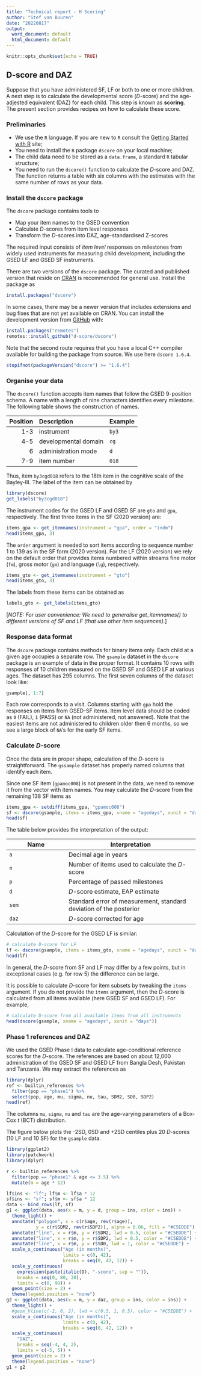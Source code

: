 ```yaml
---
title: "Technical report - H Scoring"
author: "Stef van Buuren"
date: "20220817"
output:
  word_document: default
  html_document: default
---
```


```r
knitr::opts_chunk$set(echo = TRUE)
```

## D-score and DAZ

Suppose that you have administered SF, LF or both to one or more children. A next step is to calculate the developmental score ($D$-score) and the age-adjested equivalent (DAZ) for each child. This step is known as **scoring**. The present section provides recipes on how to calculate these score.

### Preliminaries

- We use the `R` language. If you are new to `R` consult the [Getting Started with R](https://support.rstudio.com/hc/en-us/articles/201141096-Getting-Started-with-R) site; 
- You need to install the `R` package `dscore` on your local machine;
- The child data need to be stored as a `data.frame`, a standard `R` tabular structure;
- You need to run the `dscore()` function to calculate the $D$-score and DAZ. The function returns a table with six columns with the estimates with the same number of rows as your data.

### Install the `dscore` package

The `dscore` package contains tools to

- Map your item names to the GSED convention
- Calculate *D*-scores from item level responses
- Transform the *D*-scores into DAZ, age-standardised Z-scores

The required input consists of *item level* responses on milestones from widely used instruments for measuring child development, including the GSED LF and GSED SF instruments.

There are two versions of the `dscore` package. The curated and published version that reside on [CRAN](https://CRAN.R-project.org/package=dscore) is recommended for general use. Install the package as

```r
install.packages("dscore")
```

In some cases, there may be a newer version that includes extensions and bug fixes that are not yet available on CRAN. You can install the development version from [GitHub](https://github.com/) with:

```r
install.packages("remotes")
remotes::install_github("d-score/dscore")
```

Note that the second route requires that you have a local C++ compiler available for building the package from source. We use here `dscore 1.6.4`.

```r
stopifnot(packageVersion("dscore") >= "1.6.4")
```


### Organise your data

The `dscore()` function accepts item names that follow the GSED 9-position schema. A name with a length of nine characters identifies every milestone. The following table shows the construction of names.

Position   | Description          | Example
----------:|:-------------------- |:-------------
1-3        | instrument           | `by3`
4-5        | developmental domain | `cg`
6          | administration mode  | `d`
7-9        | item number          | `018`

Thus, item `by3cgd018` refers to the 18th item in the cognitive scale of the Bayley-III. The label of the item can be obtained by 

```r
library(dscore)
get_labels("by3cgd018")
```

The instrument codes for the GSED LF and GSED SF are `gto` and `gpa`, respectively. The first three items in the SF (2020 version) are:

```r
items_gpa <- get_itemnames(instrument = "gpa", order = "indm")
head(items_gpa, 3)
```

The `order` argument is needed to sort items according to sequence number 1 to 139 as in the SF form (2020 version). For the LF (2020 version) we rely on the default order that provides items numbered within streams fine motor (`fm`), gross motor (`gm`) and language (`lg`), respectively.

```r
items_gto <- get_itemnames(instrument = "gto")
head(items_gto, 3)
```

The labels from these items can be obtained as

```r
labels_gto <- get_labels(items_gto)
```

[*NOTE: For user convenience: We need to generalise get_itemnames() to different versions of SF and LF (that use other item sequences).*]

### Response data format

The `dscore` package contains methods for binary items only. Each child at a given age occupies a separate row. The `gsample` dataset in the `dscore` package is an example of data in the proper format. It contains 10 rows with responses of 10 children measured on the GSED SF and GSED LF at various ages. The dataset has 295 columns. The first seven columns of the dataset look like:

```r
gsample[, 1:7]
```

Each row corresponds to a visit. Columns starting with `gpa` hold the responses on items from GSED-SF items. Item level data should be coded as `0` (FAIL), `1` (PASS) or `NA` (not administered, not answered). Note that the easiest items are not administered to children older then 6 months, so we see a large block of `NA`'s for the early SF items.


### Calculate $D$-score

Once the data are in proper shape, calculation of the $D$-score is straightforward. The `gssample` dataset has properly named columns that identify each item. 

Since one SF item (`gpamoc008`) is not present in the data, we need to remove it from the vector with item names. You may calculate the $D$-score from the remaining 138 SF items as

```r
items_gpa <- setdiff(items_gpa, "gpamoc008")
sf <- dscore(gsample, items = items_gpa, xname = "agedays", xunit = "days")
head(sf)
```

The table below provides the interpretation of the output: 

Name   | Interpretation
------ | -------------
`a`    | Decimal age in years
`n`    | Number of items used to calculate the $D$-score
`p`    | Percentage of passed milestones
`d`    | $D$-score estimate, EAP estimate
`sem`  | Standard error of measurement, standard deviation of the posterior
`daz`  | $D$-score corrected for age

Calculation of the $D$-score for the GSED LF is similar:

```r
# calculate D-score for LF
lf <- dscore(gsample, items = items_gto, xname = "agedays", xunit = "days")
head(lf)
```

In general, the $D$-score from SF and LF may differ by a few points, but in exceptional cases (e.g. for row 5) the difference can be large.

It is possible to calculate $D$-score for item subsets by tweaking the `items` argument. If you do not provide the `items` argument, then the $D$-score is calculated from all items available (here GSED SF and GSED LF). For example,

```r
# calculate D-score from all available items from all instruments
head(dscore(gsample, xname = "agedays", xunit = "days"))
```

### Phase 1 references and DAZ

We used the GSED Phase I data to calculate age-conditional reference scores for the $D$-score. The references are based on about 12,000 administration of the GSED SF and GSED LF from Bangla Desh, Pakistan and Tanzania. We may extract the references as

```r
library(dplyr)
ref <- builtin_references %>% 
  filter(pop == "phase1") %>% 
  select(pop, age, mu, sigma, nu, tau, SDM2, SD0, SDP2)
head(ref)
```

The columns `mu`, `sigma`, `nu` and `tau` are the age-varying parameters of a Box-Cox $t$ (BCT) distribution. 

The figure below plots the -2SD, 0SD and +2SD centiles plus 20 $D$-scores (10 LF and 10 SF) for the `gsample` data.

```r
library(ggplot2)
library(patchwork)
library(dplyr)

r <- builtin_references %>% 
  filter(pop == "phase1" & age <= 3.5) %>% 
  mutate(m = age * 12)

lf$ins <- "lf"; lf$m <- lf$a * 12
sf$ins <- "sf"; sf$m <- sf$a * 12
data <- bind_rows(lf, sf)
g1 <- ggplot(data, aes(x = m, y = d, group = ins, color = ins)) + 
  theme_light() +
  annotate("polygon", x = c(r$age, rev(r$age)),
           y = c(r$SDM2, rev(r$SDP2)), alpha = 0.06, fill = "#C5EDDE") +
  annotate("line", x = r$m, y = r$SDM2, lwd = 0.5, color = "#C5EDDE") +
  annotate("line", x = r$m, y = r$SDP2, lwd = 0.5, color = "#C5EDDE") +
  annotate("line", x = r$m, y = r$SD0, lwd = 1, color = "#C5EDDE") +
  scale_x_continuous("Age (in months)",
                     limits = c(0, 42),
                     breaks = seq(0, 42, 12)) +
  scale_y_continuous(
    expression(paste(italic(D), "-score", sep = "")),
    breaks = seq(0, 80, 20),
    limits = c(0, 90)) +
  geom_point(size = 2) +
  theme(legend.position = "none")
g2 <- ggplot(data, aes(x = m, y = daz, group = ins, color = ins)) + 
  theme_light() +
  #geom_hline(c(-2, 0, 2), lwd = c(0.5, 1, 0.5), color = "#C5EDDE") +
  scale_x_continuous("Age (in months)",
                     limits = c(0, 42),
                     breaks = seq(0, 42, 12)) +
  scale_y_continuous(
    "DAZ",
    breaks = seq(-4, 4, 2),
    limits = c(-5, 5)) +
  geom_point(size = 2) +
  theme(legend.position = "none")
g1 + g2
```

